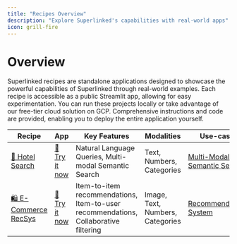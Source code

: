 ```yaml
---
title: "Recipes Overview"
description: "Explore Superlinked's capabilities with real-world apps"
icon: grill-fire
---
```


# Overview

Superlinked recipes are standalone applications designed to showcase the powerful capabilities of Superlinked through real-world examples. Each recipe is accessible as a public Streamlit app, allowing for easy experimentation. You can run these projects locally or take advantage of our free-tier cloud solution on GCP. Comprehensive instructions and code are provided, enabling you to deploy the entire application yourself.

| Recipe                                    | App                                                          | Key Features                                                                        | Modalities                       | Use-case                                                        |
| ----------------------------------------- | ------------------------------------------------------------ | ----------------------------------------------------------------------------------- | -------------------------------- | --------------------------------------------------------------- |
| [🏨 Hotel Search](./hotel-search.md)      | [🚀 Try it now](https://hotel-search-recipe.superlinked.io/) | Natural Language Queries, Multi-modal Semantic Search                               | Text, Numbers, Categories        | [Multi-Modal Semantic Search](./multi-modal-semantic-search.md) |
| [🛍️ E-Commerce RecSys](./ecomm-recsys.md) | [🚀 Try it now](https://recsys-nlq-demo.superlinked.io/)     | Item-to-item recommendations, Item-to-user recommendations, Collaborative filtering | Image, Text, Numbers, Categories | [Recommendation System](./recommendation-system.md)             |
